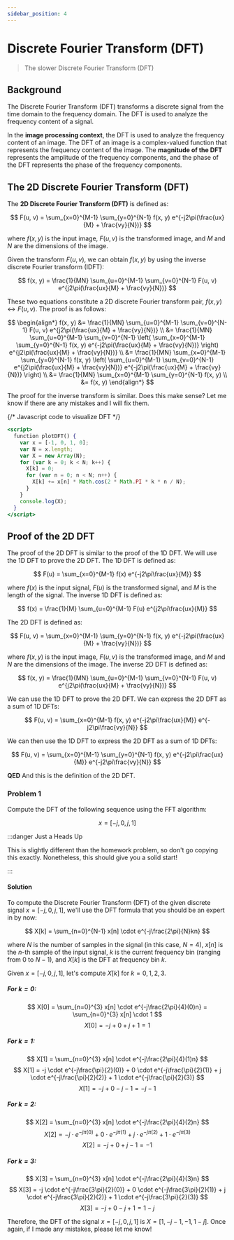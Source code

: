 ```yaml
---
sidebar_position: 4
---
```


# Discrete Fourier Transform (DFT)

> The slower Discrete Fourier Transform (DFT) 

## Background

The Discrete Fourier Transform (DFT) transforms a discrete signal from the time domain to the frequency domain. The DFT is used to analyze the frequency content of a signal. 

In the **image processing context**, the DFT is used to analyze the frequency content of an image. The DFT of an image is a complex-valued function that represents the frequency content of the image. The **magnitude of the DFT** represents the amplitude of the frequency components, and the phase of the DFT represents the phase of the frequency components.

## The 2D Discrete Fourier Transform (DFT) 

The **2D Discrete Fourier Transform (DFT)** is defined as:

$$
F(u, v) = \sum_{x=0}^{M-1} \sum_{y=0}^{N-1} f(x, y) e^{-j2\pi(\frac{ux}{M} + \frac{vy}{N})}
$$

where $f(x, y)$ is the input image, $F(u, v)$ is the transformed image, and $M$ and $N$ are the dimensions of the image.

Given the transform $F(u,v)$, we can obtain $f(x,y)$ by using the inverse discrete Fourier transform (IDFT):

$$
f(x, y) = \frac{1}{MN} \sum_{u=0}^{M-1} \sum_{v=0}^{N-1} F(u, v) e^{j2\pi(\frac{ux}{M} + \frac{vy}{N})}
$$

These two equations constitute a 2D discrete Fourier transform pair, $f(x, y) \leftrightarrow F(u, v)$. The proof is as follows:

$$
\begin{align*}
f(x, y) &= \frac{1}{MN} \sum_{u=0}^{M-1} \sum_{v=0}^{N-1} F(u, v) e^{j2\pi(\frac{ux}{M} + \frac{vy}{N})} \\
&= \frac{1}{MN} \sum_{u=0}^{M-1} \sum_{v=0}^{N-1} \left( \sum_{x=0}^{M-1} \sum_{y=0}^{N-1} f(x, y) e^{-j2\pi(\frac{ux}{M} + \frac{vy}{N})} \right) e^{j2\pi(\frac{ux}{M} + \frac{vy}{N})} \\
&= \frac{1}{MN} \sum_{x=0}^{M-1} \sum_{y=0}^{N-1} f(x, y) \left( \sum_{u=0}^{M-1} \sum_{v=0}^{N-1} e^{j2\pi(\frac{ux}{M} + \frac{vy}{N})} e^{-j2\pi(\frac{ux}{M} + \frac{vy}{N})} \right) \\
&= \frac{1}{MN} \sum_{x=0}^{M-1} \sum_{y=0}^{N-1} f(x, y) \\
&= f(x, y)
\end{align*}
$$

The proof for the inverse transform is similar. Does this make sense? Let me know if there are any mistakes and I will fix them.

{/* Javascript code to visualize DFT */}
```jsx
<script>
  function plotDFT() {
    var x = [-1, 0, 1, 0];
    var N = x.length;
    var X = new Array(N);
    for (var k = 0; k < N; k++) {
      X[k] = 0;
      for (var n = 0; n < N; n++) {
        X[k] += x[n] * Math.cos(2 * Math.PI * k * n / N);
      }
    }
    console.log(X);
  }
</script>
```


## Proof of the 2D DFT

The proof of the 2D DFT is similar to the proof of the 1D DFT. We will use the 1D DFT to prove the 2D DFT. The 1D DFT is defined as:

$$
F(u) = \sum_{x=0}^{M-1} f(x) e^{-j2\pi\frac{ux}{M}}
$$

where $f(x)$ is the input signal, $F(u)$ is the transformed signal, and $M$ is the length of the signal. The inverse 1D DFT is defined as:

$$
f(x) = \frac{1}{M} \sum_{u=0}^{M-1} F(u) e^{j2\pi\frac{ux}{M}}
$$

The 2D DFT is defined as:

$$
F(u, v) = \sum_{x=0}^{M-1} \sum_{y=0}^{N-1} f(x, y) e^{-j2\pi(\frac{ux}{M} + \frac{vy}{N})}
$$

where $f(x, y)$ is the input image, $F(u, v)$ is the transformed image, and $M$ and $N$ are the dimensions of the image. The inverse 2D DFT is defined as:

$$
f(x, y) = \frac{1}{MN} \sum_{u=0}^{M-1} \sum_{v=0}^{N-1} F(u, v) e^{j2\pi(\frac{ux}{M} + \frac{vy}{N})}
$$

We can use the 1D DFT to prove the 2D DFT. We can express the 2D DFT as a sum of 1D DFTs:

$$
F(u, v) = \sum_{x=0}^{M-1} f(x, y) e^{-j2\pi\frac{ux}{M}} e^{-j2\pi\frac{vy}{N}}
$$

We can then use the 1D DFT to express the 2D DFT as a sum of 1D DFTs:

$$
F(u, v) = \sum_{x=0}^{M-1} \sum_{y=0}^{N-1} f(x, y) e^{-j2\pi\frac{ux}{M}} e^{-j2\pi\frac{vy}{N}}
$$

**QED** And this is the definition of the 2D DFT.



### Problem 1

Compute the DFT of the following sequence using the FFT algorithm:

$$
x = [-j, 0, j, 1]
$$

:::danger Just a Heads Up

This is slightly different than the homework problem, so don't go copying this exactly. Nonetheless, this should give you a solid start!

:::


#### Solution

To compute the Discrete Fourier Transform (DFT) of the given discrete signal $x = [-j, 0, j, 1]$, we'll use the DFT formula that you should be an expert in by now:

$$
X[k] = \sum_{n=0}^{N-1} x[n] \cdot e^{-j\frac{2\pi}{N}kn}
$$

where $N$ is the number of samples in the signal (in this case, $N=4$), $x[n]$ is the $n$-th sample of the input signal, $k$ is the current frequency bin (ranging from 0 to $N-1$), and $X[k]$ is the DFT at frequency bin $k$.

Given $x = [-j, 0, j, 1]$, let's compute $X[k]$ for $k = 0, 1, 2, 3$.

##### For $k=0$:

$$
X[0] = \sum_{n=0}^{3} x[n] \cdot e^{-j\frac{2\pi}{4}(0)n} = \sum_{n=0}^{3} x[n] \cdot 1
$$
$$
X[0] = -j + 0 + j + 1 = 1
$$

##### For $k=1$:

$$
X[1] = \sum_{n=0}^{3} x[n] \cdot e^{-j\frac{2\pi}{4}(1)n}
$$
$$
X[1] = -j \cdot e^{-j\frac{\pi}{2}(0)} + 0 \cdot e^{-j\frac{\pi}{2}(1)} + j \cdot e^{-j\frac{\pi}{2}(2)} + 1 \cdot e^{-j\frac{\pi}{2}(3)}
$$
$$
X[1] = -j + 0 - j - 1 = -j - 1
$$

##### For $k=2$:

$$
X[2] = \sum_{n=0}^{3} x[n] \cdot e^{-j\frac{2\pi}{4}(2)n}
$$
$$
X[2] = -j \cdot e^{-j\pi(0)} + 0 \cdot e^{-j\pi(1)} + j \cdot e^{-j\pi(2)} + 1 \cdot e^{-j\pi(3)}
$$
$$
X[2] = -j + 0 + j - 1 = -1
$$

##### For $k=3$:

$$
X[3] = \sum_{n=0}^{3} x[n] \cdot e^{-j\frac{2\pi}{4}(3)n}
$$
$$
X[3] = -j \cdot e^{-j\frac{3\pi}{2}(0)} + 0 \cdot e^{-j\frac{3\pi}{2}(1)} + j \cdot e^{-j\frac{3\pi}{2}(2)} + 1 \cdot e^{-j\frac{3\pi}{2}(3)}
$$
$$
X[3] = -j + 0 - j + 1 = 1 - j
$$

Therefore, the DFT of the signal $x = [-j, 0, j, 1]$ is $X = [1, -j - 1, -1, 1 - j]$. Once again, if I made any mistakes, please let me know! 